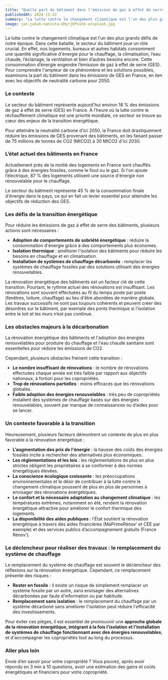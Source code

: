 ```yaml
---
title: "Quelle part du bâtiment dans l’émission de gaz à effet de serre en France et comment la réduire ?"
publishedAt: 2024-11-22
summary: "La lutte contre le changement climatique est l'un des plus grands défis de notre époque. Dans cette bataille, le secteur du bâtiment joue un rôle crucial. En effet, nos logements, bureaux et autres habitats consomment une quantité significative d'énergie pour le chauffage, la climatisation, l’eau chaude, l’éclairage, la ventilation et bien d’autres besoins encore. Cette consommation d’énergie engendre l’émission de gaz à effet de serre (GES). Pour comprendre l'ampleur de ce phénomène et les solutions possibles, examinons la part du bâtiment dans les émissions de GES en France, en lien avec les objectifs de neutralité carbone pour 2050."
image: jan-jakub-nanista-UHyrjKPsshk-unsplash.jpg
---
```


La lutte contre le changement climatique est l'un des plus grands défis de notre époque. Dans cette bataille, le secteur du bâtiment joue un rôle crucial. En effet, nos logements, bureaux et autres habitats consomment une quantité significative d'énergie pour le chauffage, la climatisation, l’eau chaude, l’éclairage, la ventilation et bien d’autres besoins encore. Cette consommation d’énergie engendre l’émission de gaz à effet de serre (GES). Pour comprendre l'ampleur de ce phénomène et les solutions possibles, examinons la part du bâtiment dans les émissions de GES en France, en lien avec les objectifs de neutralité carbone pour 2050.

### Le contexte

Le secteur du bâtiment représente aujourd'hui environ 18 % des émissions de gaz à effet de serre (GES) en France. À l'heure où la lutte contre le réchauffement climatique est une priorité mondiale, ce secteur se trouve au cœur des enjeux de la transition énergétique. 

Pour atteindre la neutralité carbone d'ici 2050, la France doit drastiquement réduire les émissions de GES provenant des bâtiments, en les faisant passer de 75 millions de tonnes de CO2 (MtCO2) à 30 MtCO2 d'ici 2030.

### L’état actuel des bâtiments en France

Actuellement près de la moitié des logements en France sont chauffés grâce à des énergies fossiles, comme le fioul ou le gaz. Si l'on ajoute l’électrique, 87 % des logements utilisent une source d'énergie non renouvelable pour le chauffage. 

Le secteur du bâtiment représente 45 % de la consommation finale d'énergie dans le pays, ce qui en fait un levier essentiel pour atteindre les objectifs de réduction des GES.

### Les défis de la transition énergétique

Pour réduire les émissions de gaz à effet de serre des bâtiments, plusieurs actions sont nécessaires :

- **Adoption de comportements de sobriété énergétique** : réduire la consommation d'énergie grâce à des comportements plus économes.
- **Isolation thermique** : améliorer l'isolation des bâtiments pour réduire les besoins en chauffage et en climatisation.
- **Installation de systèmes de chauffage décarbonés** : remplacer les systèmes de chauffage fossiles par des solutions utilisant des énergies renouvelables.

La rénovation énergétique des bâtiments est un facteur clé de cette transition. Pourtant, le rythme actuel des rénovations est insuffisant. Les rénovations sont souvent effectuées au fil du temps poste par poste (fenêtres, toiture, chauffage) au lieu d'être abordées de manière globale. Les travaux successifs ne sont pas toujours cohérents et peuvent créer des désordres sur le bâtiment, par exemple des ponts thermique si l’isolation entre le toit et les murs n’est pas continue.

### Les obstacles majeurs à la décarbonation

La rénovation énergétique des bâtiments et l'adoption des énergies renouvelables pour produire du chauffage et l'eau chaude sanitaire sont essentielles pour réduire les émissions de CO2. 

Cependant, plusieurs obstacles freinent cette transition :

- **Le nombre insuffisant de rénovations** : le nombre de rénovations effectuées chaque année est très faible par rapport aux objectifs nationaux, à fortiori pour les copropriétés.
- **Trop de rénovations partielles** : moins efficaces que les rénovations globales.
- **Faible adoption des énergies renouvelables** : très peu de copropriétés installent des systèmes de chauffage basés sur des énergies renouvelables, souvent par manque de connaissances ou d’aides pour se lancer.

### Un contexte favorable à la transition

Heureusement, plusieurs facteurs démontrent un contexte de plus en plus favorable à la rénovation énergétique :

- **L’augmentation des prix de l'énergie** : la hausse des coûts des énergies fossiles incite à rechercher des alternatives plus économiques.
- **Les réglementations et les lois** : les réglementations de plus en plus strictes obligent les propriétaires à se conformer à des normes énergétiques élevées.
- **La conscience écologique croissante** : les préoccupations environnementales et le désir de contribuer à la lutte contre le changement climatique poussent de plus en plus de personnes à envisager des rénovations énergétiques.
- **Le confort et la nécessaire adaptation au changement climatique** : les températures extrêmes, notamment en été, rendent la rénovation énergétique attractive pour améliorer le confort thermique des logements.
- **La disponibilité des aides publiques** : l’État soutient la rénovation énergétique à travers des aides financières (MaPrimeRénov’ et CEE par exemple) et des services publics d’accompagnement gratuits (France Rénov’).

### Le déclencheur pour réaliser des travaux : le remplacement du système de chauffage

Le remplacement du système de chauffage est souvent le déclencheur des réflexions sur la rénovation énergétique. Cependant, ce remplacement présente des risques :

- **Rester en fossile** : il existe un risque de simplement remplacer un système fossile par un autre, sans envisager des alternatives décarbonées par faute d’information ou par habitude.
- **Remplacement sans isolation** : le remplacement du chauffage par un système décarboné sans améliorer l'isolation peut réduire l'efficacité des investissements.

Pour éviter ces pièges, il est essentiel de promouvoir une **approche globale de la rénovation énergétique, intégrant à la fois l'isolation et l'installation de systèmes de chauffage fonctionnant avec des énergies renouvelables**, et d'accompagner les copropriétés tout au long du processus.

### Aller plus loin

Envie d’en savoir pour votre copropriété ? Vous pouvez, après avoir répondu en 3 min à 10 questions, avoir une estimation des gains et coûts énergétiques et financiers pour votre copropriété.

<CTA eventName="Blog" />
